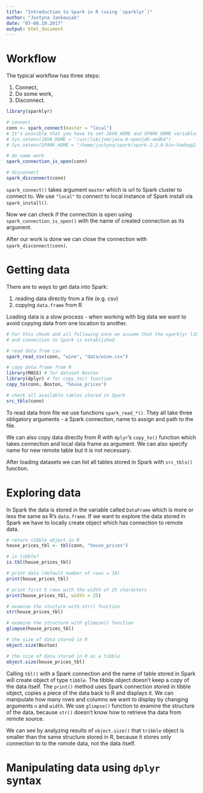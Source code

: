 ```yaml
---
title: "Introduction to Spark in R (using `sparklyr`)"
author: "Justyna Jankowiak"
date: "07-08.10.2017"
output: html_document
---
```


# Workflow

The typical workflow has three steps:

1. Connect,
2. Do some work,
3. Disconnect.

```r
library(sparklyr)

# connect
conn <- spark_connect(master = "local")
# It's possible that you have to set JAVA_HOME and SPARK_HOME variables 
# Sys.setenv(JAVA_HOME = "/usr/lib/jvm/java-8-openjdk-amd64")
# Sys.setenv(SPARK_HOME = "/home/justyna/spark/spark-2.2.0-bin-hadoop2.7")

# do some work
spark_connection_is_open(conn)

# disconnect
spark_disconnect(conn)
```

`spark_connect()` takes argument `master` which is url to Spark cluster to connect to. We use `"local"` to connect to local instance of Spark install via `spark_install()`.

Now we can check if the connection is open using `spark_connection_is_open()` with the name of created connection as its argument.

After our work is done we can close the connection with `spark_disconnect(conn)`.

# Getting data

There are to ways to get data into Spark:

1. reading data directly from a file (e.g. csv)
2. copying `data.frame` from R

Loading data is a slow process - when working with big data we want to avoid copying data from one location to another.

```r
# For this chunk and all following once we assume that the sparklyr library is loaded 
# and connection to Spark is established

# read data from csv 
spark_read_csv(conn, "wine", "data/wine.csv")

# copy data.frame from R
library(MASS) # for dataset Boston
library(dplyr) # for copy_to() function
copy_to(conn, Boston, "house_prices")

# check all available tables stored in Spark
src_tbls(conn)
```
To read data from file we use functions `spark_read_*()`. They all take three obligatory arguments - a Spark connection, name to assign and path to the file.

We can also copy data directly from R with `dplyr`'s `copy_to()` function which takes connection and local data frame as argument. We can also specify name for new remote table but it is not necessary.

After loading datasets we can list all tables stored in Spark with `src_tbls()` function.

# Exploring data

In Spark the data is stored in the variable called `DataFrame` which is more or less the same as R's `data.frame`. If we want to explore the data stored in Spark we have to locally create object which has connection to remote data. 

```r
# return tibble object in R
house_prices_tbl <- tbl(conn, "house_prices")

# is tibble?
is.tbl(house_prices_tbl)

# print data (default number of rows = 10)
print(house_prices_tbl)

# print first 5 rows with the width of 25 characters
print(house_prices_tbl, width = 25)

# examine the stucture with str() function
str(house_prices_tbl)

# examine the structure with glimpse() function
glimpse(house_prices_tbl)

# the size of data stored in R
object.size(Boston)

# the size of data stored in R as a tibble
object.size(house_prices_tbl)
```

Calling `tbl()` with a Spark connection and the name of table stored in Spark will create object of type `tibble`. The tibble object doesn't keep a copy of the data itself. The `print()` method uses Spark connection stored in tibble object, copies a piece of the data back to R and displays it. We can manipulate how many rows and columns we want to display by changing arguments `n` and `width`. We use `glimpse()` function to examine the structure of the data, because `str()` doesn't know how to retrieve tha data from remote source.

We can see by analyzing results of `object.size()` that `tribble` object is smaller than the same structure stored in R, because it stores only connection to to the romote data, not the data itself.

# Manipulating data using `dplyr` syntax